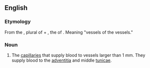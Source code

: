 ==English==

===Etymology===

From the {{etyl|la}} {{term|lang=la|vasa}}, plural of {{term|lang=la|vas||vessel}} + {{term|lang=la|vasorum}}, the {{plural}} {{gen}} of {{term|lang=la|vas||vessel}}. Meaning "vessels of the vessels."

===Noun===
{{en-noun|pl='', singular [[vas vasorum]]''}}

# {{anatomy}} The [[capillary|capillaries]] that supply blood to vessels larger than 1 mm. They supply blood to the [[adventitia]] and middle [[tunica]]e.